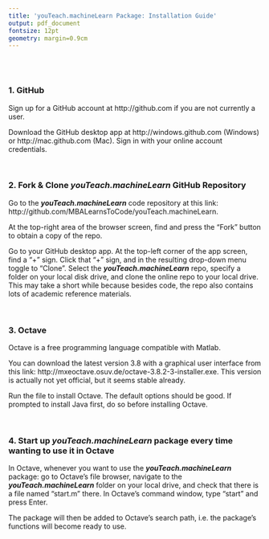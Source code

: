 ```yaml
---
title: 'youTeach.machineLearn Package: Installation Guide'
output: pdf_document
fontsize: 12pt
geometry: margin=0.9cm
---
```


<br><br>



### 1. GitHub

Sign up for a GitHub account at http://github.com if you are not currently a user.

Download the GitHub desktop app at http://windows.github.com (Windows) or http://mac.github.com (Mac). Sign in with your online account credentials.

<br>



### 2. Fork & Clone *youTeach.machineLearn* GitHub Repository

Go to the ***youTeach.machineLearn*** code repository at this link: http://github.com/MBALearnsToCode/youTeach.machineLearn.

At the top-right area of the browser screen, find and press the "Fork" button to obtain a copy of the repo.

Go to your GitHub desktop app. At the top-left corner of the app screen, find a "+" sign. Click that "+" sign, and in the resulting drop-down menu toggle to "Clone". Select the ***youTeach.machineLearn*** repo, specify a folder on your local disk drive, and clone the online repo to your local drive. This may take a short while because besides code, the repo also contains lots of academic reference materials.

<br>



### 3. Octave

Octave is a free programming language compatible with Matlab.

You can download the latest version 3.8 with a graphical user interface from this link: http://mxeoctave.osuv.de/octave-3.8.2-3-installer.exe. This version is actually not yet official, but it seems stable already.

Run the file to install Octave. The default options should be good. If prompted to install Java first, do so before installing Octave.

<br>



### 4. Start up *youTeach.machineLearn* package every time wanting to use it in Octave

In Octave, whenever you want to use the ***youTeach.machineLearn*** package: go to Octave's file browser, navigate to the ***youTeach.machineLearn*** folder on your local drive, and check that there is a file named "start.m" there. In Octave's command window, type "start" and press Enter.

The package will then be added to Octave's search path, i.e. the package's functions will become ready to use.
 